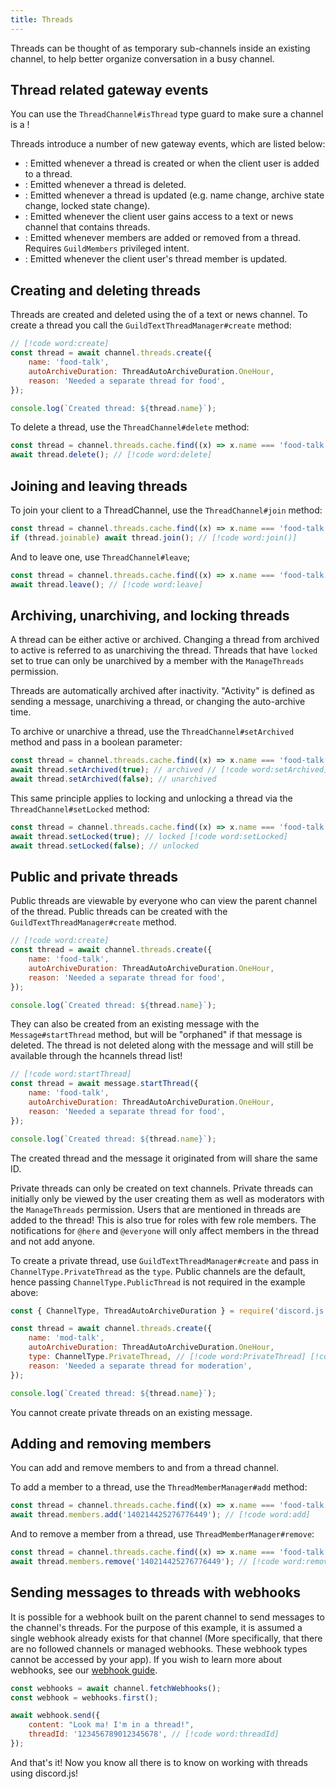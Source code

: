 ```yaml
---
title: Threads
---
```


Threads can be thought of as temporary sub-channels inside an existing channel, to help better organize conversation in a busy channel.

## Thread related gateway events

<Callout>You can use the `ThreadChannel#isThread` type guard to make sure a channel is a <DocsLink path="ThreadChannel:Class" />!</Callout>

Threads introduce a number of new gateway events, which are listed below:

- <DocsLink path="Client:Class#threadCreate" />: Emitted whenever a thread is created or when the client user is added to a thread.
- <DocsLink path="Client:Class#threadDelete" />: Emitted whenever a thread is deleted.
- <DocsLink path="Client:Class#threadUpdate" />: Emitted whenever a thread is updated (e.g. name change, archive state change, locked state change).
- <DocsLink path="Client:Class#threadListSync" />: Emitted whenever the client user gains access to a text or news channel that contains threads.
- <DocsLink path="Client:Class#threadMembersUpdate" />: Emitted whenever members are added or removed from a thread. Requires `GuildMembers` privileged intent.
- <DocsLink path="Client:Class#threadMemberUpdate" />: Emitted whenever the client user's thread member is updated.

## Creating and deleting threads

Threads are created and deleted using the <DocsLink path="GuildTextThreadManager:Class" /> of a text or news channel.
To create a thread you call the `GuildTextThreadManager#create` method:

```js
// [!code word:create]
const thread = await channel.threads.create({
	name: 'food-talk',
	autoArchiveDuration: ThreadAutoArchiveDuration.OneHour,
	reason: 'Needed a separate thread for food',
});

console.log(`Created thread: ${thread.name}`);
```

To delete a thread, use the `ThreadChannel#delete` method:

```js
const thread = channel.threads.cache.find((x) => x.name === 'food-talk');
await thread.delete(); // [!code word:delete]
```

## Joining and leaving threads

To join your client to a ThreadChannel, use the `ThreadChannel#join` method:

```js
const thread = channel.threads.cache.find((x) => x.name === 'food-talk');
if (thread.joinable) await thread.join(); // [!code word:join()]
```

And to leave one, use `ThreadChannel#leave`;

```js
const thread = channel.threads.cache.find((x) => x.name === 'food-talk');
await thread.leave(); // [!code word:leave]
```

## Archiving, unarchiving, and locking threads

A thread can be either active or archived. Changing a thread from archived to active is referred to as unarchiving the thread. Threads that have `locked` set to true can only be unarchived by a member with the `ManageThreads` permission.

Threads are automatically archived after inactivity. "Activity" is defined as sending a message, unarchiving a thread, or changing the auto-archive time.

To archive or unarchive a thread, use the `ThreadChannel#setArchived` method and pass in a boolean parameter:

```js
const thread = channel.threads.cache.find((x) => x.name === 'food-talk');
await thread.setArchived(true); // archived // [!code word:setArchived]
await thread.setArchived(false); // unarchived
```

This same principle applies to locking and unlocking a thread via the `ThreadChannel#setLocked` method:

```js
const thread = channel.threads.cache.find((x) => x.name === 'food-talk');
await thread.setLocked(true); // locked [!code word:setLocked]
await thread.setLocked(false); // unlocked
```

## Public and private threads

Public threads are viewable by everyone who can view the parent channel of the thread. Public threads can be created with the `GuildTextThreadManager#create` method.

```js
// [!code word:create]
const thread = await channel.threads.create({
	name: 'food-talk',
	autoArchiveDuration: ThreadAutoArchiveDuration.OneHour,
	reason: 'Needed a separate thread for food',
});

console.log(`Created thread: ${thread.name}`);
```

They can also be created from an existing message with the `Message#startThread` method, but will be "orphaned" if that message is deleted. The thread is not deleted along with the message and will still be available through the hcannels thread list!

```js
// [!code word:startThread]
const thread = await message.startThread({
	name: 'food-talk',
	autoArchiveDuration: ThreadAutoArchiveDuration.OneHour,
	reason: 'Needed a separate thread for food',
});

console.log(`Created thread: ${thread.name}`);
```

<Callout>The created thread and the message it originated from will share the same ID.</Callout>

Private threads can only be created on text channels. Private threads can initially only be viewed by the user creating them as well as moderators with the `ManageThreads` permission. Users that are mentioned in threads are added to the thread! This is also true for roles with few role members. The notifications for `@here` and `@everyone` will only affect members in the thread and not add anyone.

To create a private thread, use `GuildTextThreadManager#create` and pass in `ChannelType.PrivateThread` as the `type`. Public channels are the default, hence passing `ChannelType.PublicThread` is not required in the example above:

```js
const { ChannelType, ThreadAutoArchiveDuration } = require('discord.js');

const thread = await channel.threads.create({
	name: 'mod-talk',
	autoArchiveDuration: ThreadAutoArchiveDuration.OneHour,
	type: ChannelType.PrivateThread, // [!code word:PrivateThread] [!code ++]
	reason: 'Needed a separate thread for moderation',
});

console.log(`Created thread: ${thread.name}`);
```

<Callout>You cannot create private threads on an existing message.</Callout>

## Adding and removing members

You can add and remove members to and from a thread channel.

To add a member to a thread, use the `ThreadMemberManager#add` method:

```js
const thread = channel.threads.cache.find((x) => x.name === 'food-talk');
await thread.members.add('140214425276776449'); // [!code word:add]
```

And to remove a member from a thread, use `ThreadMemberManager#remove`:

```js
const thread = channel.threads.cache.find((x) => x.name === 'food-talk');
await thread.members.remove('140214425276776449'); // [!code word:remove]
```

## Sending messages to threads with webhooks

It is possible for a webhook built on the parent channel to send messages to the channel's threads. For the purpose of this example, it is assumed a single webhook already exists for that channel (More specifically, that there are no followed channels or managed webhooks. These webhook types cannot be accessed by your app). If you wish to learn more about webhooks, see our [webhook guide](./webhooks).

```js
const webhooks = await channel.fetchWebhooks();
const webhook = webhooks.first();

await webhook.send({
	content: "Look ma! I'm in a thread!",
	threadId: '123456789012345678', // [!code word:threadId]
});
```

And that's it! Now you know all there is to know on working with threads using discord.js!
